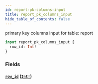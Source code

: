 ```yaml
---
id: report-pk-columns-input
title: report_pk_columns_input
hide_table_of_contents: false
---
```


primary key columns input for table: report

```graphql
input report_pk_columns_input {
  row_id: Int!
}
```

### Fields

#### [`row_id`](#) ([`Int!`](../scalars/int))
